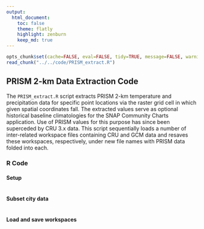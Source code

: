 ```yaml
---
output:
  html_document:
    toc: false
    theme: flatly
    highlight: zenburn
    keep_md: true
---
```


```r
opts_chunk$set(cache=FALSE, eval=FALSE, tidy=TRUE, message=FALSE, warning=FALSE)
read_chunk("../../code/PRISM_extract.R")
```

##
##
## PRISM 2-km Data Extraction Code

The `PRISM_extract.R` script extracts PRISM 2-km temperature and precipitation data for specific point locations via the raster grid cell in which given spatial coordinates fall.
The extracted values serve as optional historical baseline climatologies for the SNAP Community Charts application.
Use of PRISM values for this purpose has since been superceded by CRU 3.x data.
This script sequentially loads a number of inter-related workspace files containing CRU and GCM data and resaves these workspaces, respectively, under new file names with PRISM data folded into each.

### **R** Code

#### Setup

```r
```

#### Subset city data

```r
```

#### Load and save workspaces

```r
```
